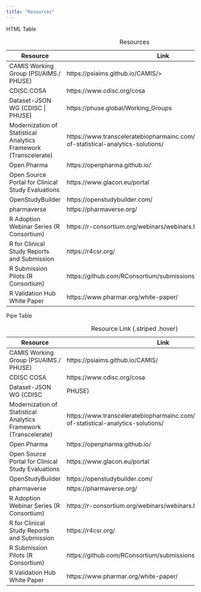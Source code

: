 ```yaml
---
title: "Resources"
---
```


HTML Table

```{=html}
<table>
  <caption>Resources</caption>
  <thead>
    <tr>
      <th>Resource</th>
      <th>Link</th>
    </tr>
  </thead>
  <tbody>
    <tr> <td> CAMIS Working Group (PSI/AIMS / PHUSE)                           </td> <td> https://psiaims.github.io/CAMIS/>                                                                  </td> </tr>
    <tr> <td> CDISC COSA                                                       </td> <td> https://www.cdisc.org/cosa                                                                         </td> </tr>
    <tr> <td> Dataset-JSON WG (CDISC | PHUSE)                                  </td> <td> https://phuse.global/Working_Groups                                                                </td> </tr>
    <tr> <td> Modernization of Statistical Analytics Framework (Transcelerate) </td> <td> https://www.transceleratebiopharmainc.com/assets/modernization-of-statistical-analytics-solutions/ </td> </tr>
    <tr> <td> Open Pharma                                                      </td> <td> https://openpharma.github.io/                                                                      </td> </tr>
    <tr> <td> Open Source Portal for Clinical Study Evaluations                </td> <td> https://www.glacon.eu/portal                                                                       </td> </tr>
    <tr> <td> OpenStudyBuilder                                                 </td> <td> https://openstudybuilder.com/                                                                      </td> </tr>
    <tr> <td> pharmaverse                                                      </td> <td> https://pharmaverse.org/                                                                           </td> </tr>
    <tr> <td> R Adoption Webinar Series (R Consortium)                         </td> <td> https://r-consortium.org/webinars/webinars.html                                                    </td> </tr>
    <tr> <td> R for Clinical Study Reports and Submission                      </td> <td> https://r4csr.org/                                                                                 </td> </tr>
    <tr> <td> R Submission Pilots (R Consortium)                               </td> <td> https://github.com/RConsortium/submissions-wg                                                      </td> </tr>
    <tr> <td> R Validation Hub White Paper                                     </td> <td> https://www.pharmar.org/white-paper/                                                               </td> </tr>
  </tbody>
</table>
```

Pipe Table

| Resource                                                         | Link                                                                                               |
|------------------------------------------------------------------|----------------------------------------------------------------------------------------------------|
| CAMIS Working Group (PSI/AIMS / PHUSE)                           | https://psiaims.github.io/CAMIS/                                                                   |
| CDISC COSA                                                       | https://www.cdisc.org/cosa                                                                         |
| Dataset-JSON WG (CDISC | PHUSE)                                  | https://phuse.global/Working_Groups                                                                |
| Modernization of Statistical Analytics Framework (Transcelerate) | https://www.transceleratebiopharmainc.com/assets/modernization-of-statistical-analytics-solutions/ |
| Open Pharma                                                      | https://openpharma.github.io/                                                                      |
| Open Source Portal for Clinical Study Evaluations                | https://www.glacon.eu/portal                                                                       |
| OpenStudyBuilder                                                 | https://openstudybuilder.com/                                                                      |
| pharmaverse                                                      | https://pharmaverse.org/                                                                           |
| R Adoption Webinar Series (R Consortium)                         | https://r-consortium.org/webinars/webinars.html                                                    |
| R for Clinical Study Reports and Submission                      | https://r4csr.org/                                                                                 |
| R Submission Pilots (R Consortium)                               | https://github.com/RConsortium/submissions-wg                                                      |
| R Validation Hub White Paper                                     | https://www.pharmar.org/white-paper/                                                               |

: Resource Link {.striped .hover}
